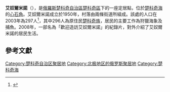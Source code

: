 {{coord|66|57|N|171|49|W|display=title|region:RU_type:city_source:GNS-zhwiki}}

'''艾奴爾米諾'''（{{lang-ru|Энурмино}}），是[[俄羅斯|俄羅斯]][[楚科奇自治區|楚科奇自治區]][[楚科奇區|楚科奇區]]下的一座定居點，位於[[楚科奇海|楚科奇海]]的[[心石角|心石角]]。艾奴爾米諾成立於1950年，村落由兩條街道所組成。該處的人口在2003年為297人<ref name="rcc">{{Cite web |url=http://redcross-chukotka.ru/English/modules.php?name=Content&pa=showpage&pid=16 |title=Red Cross Chukotka - Chukotsky District |accessdate=2010-03-16 |archive-date=2007-10-07 |archive-url=https://web.archive.org/web/20071007093855/http://redcross-chukotka.ru/English/modules.php?name=Content&pa=showpage&pid=16 |dead-url=no }}</ref>，其中296人為原住民[[楚科奇族|楚科奇族]]，居民的主要工作為狩獵海象及捕魚。2008年，一部名為「歡迎造訪艾奴爾米諾」的紀錄片，對外介紹了艾奴爾米諾的居民生活。

==參考文獻==
{{reflist}}

{{russia-geo-stub}}
[[Category:楚科奇自治区聚居地|Category:楚科奇自治区聚居地]]
[[Category:北极地区的俄罗斯聚居地|Category:北极地区的俄罗斯聚居地]]
[[Category:楚科奇海|Category:楚科奇海]]